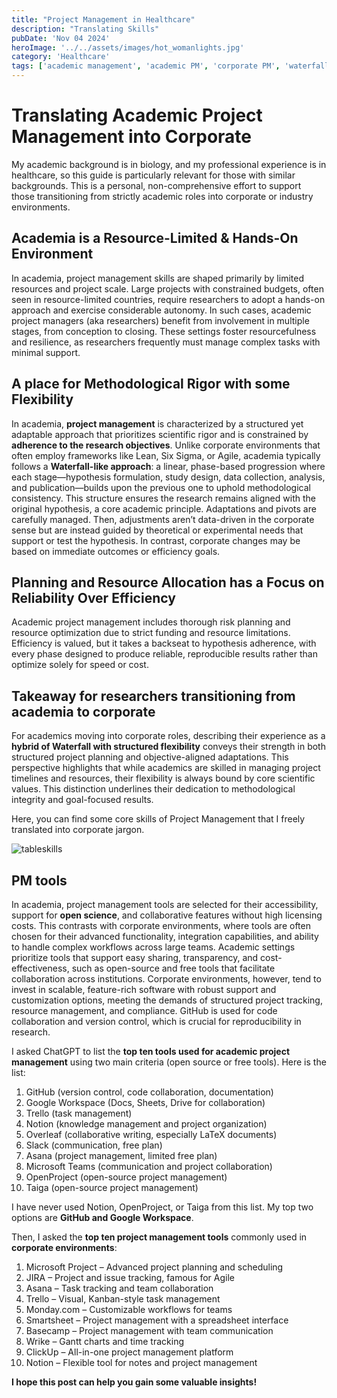 ```yaml
---
title: "Project Management in Healthcare"
description: "Translating Skills"
pubDate: 'Nov 04 2024'
heroImage: '../../assets/images/hot_womanlights.jpg'
category: 'Healthcare'
tags: ['academic management', 'academic PM', 'corporate PM', 'waterfall', 'PM skills', 'PM tools']
---
```


# Translating Academic Project Management into Corporate 

My academic background is in biology, and my professional experience is in healthcare, so this guide is particularly relevant for those with similar backgrounds. This is a personal, non-comprehensive effort to support those transitioning from strictly academic roles into corporate or industry environments.

## Academia is a Resource-Limited & Hands-On Environment 

In academia, project management skills are shaped primarily by limited resources and project scale. Large projects with constrained budgets, often seen in resource-limited countries, require researchers to adopt a hands-on approach and exercise considerable autonomy. In such cases, academic project managers (aka researchers) benefit from involvement in multiple stages, from conception to closing. These settings foster resourcefulness and resilience, as researchers frequently must manage complex tasks with minimal support.

## A place for Methodological Rigor with some Flexibility

In academia, **project management** is characterized by a structured yet adaptable approach that prioritizes scientific rigor and is constrained by **adherence to the research objectives**. Unlike corporate environments that often employ frameworks like Lean, Six Sigma, or Agile, academia typically follows a **Waterfall-like approach**: a linear, phase-based progression where each stage—hypothesis formulation, study design, data collection, analysis, and publication—builds upon the previous one to uphold methodological consistency. This structure ensures the research remains aligned with the original hypothesis, a core academic principle. Adaptations and pivots are carefully managed. Then, adjustments aren’t data-driven in the corporate sense but are instead guided by theoretical or experimental needs that support or test the hypothesis. In contrast, corporate changes may be based on immediate outcomes or efficiency goals.

## Planning and Resource Allocation has a Focus on Reliability Over Efficiency

Academic project management includes thorough risk planning and resource optimization due to strict funding and resource limitations. Efficiency is valued, but it takes a backseat to hypothesis adherence, with every phase designed to produce reliable, reproducible results rather than optimize solely for speed or cost.

## Takeaway for researchers transitioning from academia to corporate

For academics moving into corporate roles, describing their experience as a **hybrid of Waterfall with structured flexibility** conveys their strength in both structured project planning and objective-aligned adaptations. This perspective highlights that while academics are skilled in managing project timelines and resources, their flexibility is always bound by core scientific values. This distinction underlines their dedication to methodological integrity and goal-focused results.

Here, you can find some core skills of Project Management that I freely translated into corporate jargon.

![tableskills](../../assets/images//table_academic_skills.jpg)

## PM tools

In academia, project management tools are selected for their accessibility, support for **open science**, and collaborative features without high licensing costs. This contrasts with corporate environments, where tools are often chosen for their advanced functionality, integration capabilities, and ability to handle complex workflows across large teams. Academic settings prioritize tools that support easy sharing, transparency, and cost-effectiveness, such as open-source and free tools that facilitate collaboration across institutions. Corporate environments, however, tend to invest in scalable, feature-rich software with robust support and customization options, meeting the demands of structured project tracking, resource management, and compliance. GitHub is used for code collaboration and version control, which is crucial for reproducibility in research.

I asked ChatGPT to list the **top ten tools used for academic project management** using two main criteria (open source or free tools). Here is the list:

1.	GitHub (version control, code collaboration, documentation)
2.	Google Workspace (Docs, Sheets, Drive for collaboration)
3.	Trello (task management)
4.	Notion (knowledge management and project organization)
5.	Overleaf (collaborative writing, especially LaTeX documents)
6.	Slack (communication, free plan)
7.	Asana (project management, limited free plan)
8.	Microsoft Teams (communication and project collaboration)
9.	OpenProject (open-source project management)
10.	Taiga (open-source project management)

I have never used Notion, OpenProject, or Taiga from this list. My top two options are **GitHub and Google Workspace**.

Then, I asked the **top ten project management tools** commonly used in **corporate environments**: 

1.	Microsoft Project – Advanced project planning and scheduling
2.	JIRA – Project and issue tracking, famous for Agile
3.	Asana – Task tracking and team collaboration
4.	Trello – Visual, Kanban-style task management
5.	Monday.com – Customizable workflows for teams
6.	Smartsheet – Project management with a spreadsheet interface
7.	Basecamp – Project management with team communication
8.	Wrike – Gantt charts and time tracking
9.	ClickUp – All-in-one project management platform
10.	Notion – Flexible tool for notes and project management




**I hope this post can help you gain some valuable insights!**
